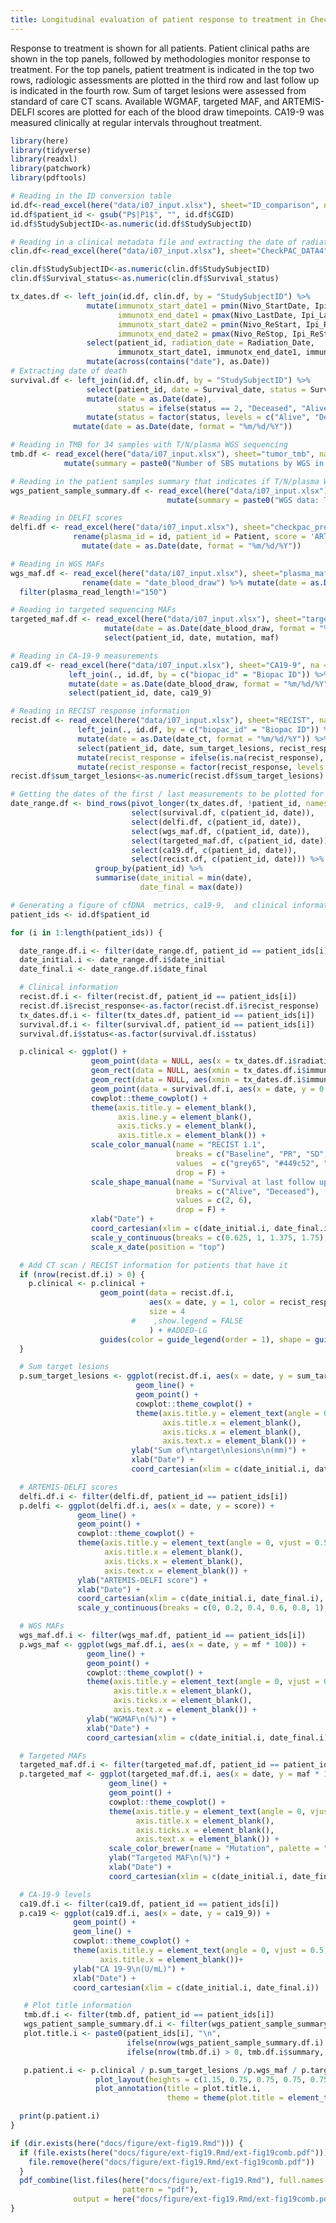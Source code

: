 ```yaml
---
title: Longitudinal evaluation of patient response to treatment in CheckPAC trial using imaging and liquid biopsies
---
```



Response to treatment is shown for all patients. Patient clinical paths are shown in the top panels, followed by methodologies monitor response to treatment. For the top panels, patient treatment is indicated in the top two rows, radiologic assessments are plotted in the third row and last follow up is indicated in the fourth row.  Sum of target lesions were assessed from standard of care CT scans. Available WGMAF, targeted MAF, and ARTEMIS-DELFI scores are plotted for each of the blood draw timepoints. CA19-9 was measured clinically at regular intervals throughout treatment.


```r
library(here)
library(tidyverse)
library(readxl)
library(patchwork)
library(pdftools)
```


```r
# Reading in the ID conversion table
id.df<-read_excel(here("data/i07_input.xlsx"), sheet="ID_comparison", na = "#NULL!")
id.df$patient_id <- gsub("P$|P1$", "", id.df$CGID)
id.df$StudySubjectID<-as.numeric(id.df$StudySubjectID)

# Reading in a clinical metadata file and extracting the date of radiation, ipi, and nivo
clin.df<-read_excel(here("data/i07_input.xlsx"), sheet="CheckPAC_DATA4", na = "#NULL!")

clin.df$StudySubjectID<-as.numeric(clin.df$StudySubjectID)
clin.df$Survival_status<-as.numeric(clin.df$Survival_status)

tx_dates.df <- left_join(id.df, clin.df, by = "StudySubjectID") %>%
                 mutate(immunotx_start_date1 = pmin(Nivo_StartDate, Ipi_StartDate, na.rm = T),
                        immunotx_end_date1 = pmax(Nivo_LastDate, Ipi_LastDate, na.rm = T),
                        immunotx_start_date2 = pmin(Nivo_ReStart, Ipi_ReStart, na.rm = T),
                        immunotx_end_date2 = pmax(Nivo_ReStop, Ipi_ReStop, na.rm = T)) %>%
                 select(patient_id, radiation_date = Radiation_Date,
                        immunotx_start_date1, immunotx_end_date1, immunotx_start_date2, immunotx_end_date2) %>%
                 mutate(across(contains("date"), as.Date))
# Extracting date of death
survival.df <- left_join(id.df, clin.df, by = "StudySubjectID") %>%
                 select(patient_id, date = Survival_date, status = Survival_status) %>%
                 mutate(date = as.Date(date),
                        status = ifelse(status == 2, "Deceased", "Alive")) %>%
                 mutate(status = factor(status, levels = c("Alive", "Deceased"))) %>%
              mutate(date = as.Date(date, format = "%m/%d/%Y"))

# Reading in TMB for 34 samples with T/N/plasma WGS sequencing
tmb.df <- read_excel(here("data/i07_input.xlsx"), sheet="tumor_tmb", na = "#NULL!") %>%
            mutate(summary = paste0("Number of SBS mutations by WGS in tumor tissue (unfiltered, filtered): ", sbs.tmb, ", ", sbs.tmb.filtered))

# Reading in the patient samples summary that indicates if T/N/plasma WGS is available for each patient
wgs_patient_sample_summary.df <- read_excel(here("data/i07_input.xlsx"), sheet="patient_summary", na = "#NULL!") %>%
                                   mutate(summary = paste0("WGS data: Tumor (", tumor_tissue, "), Normal (", normal_tissue, "), Plasma (", plasma_100bp, " timepoints)"))

# Reading in DELFI scores
delfi.df <- read_excel(here("data/i07_input.xlsx"), sheet="checkpac_preds", na = "#NULL!") %>%
              rename(plasma_id = id, patient_id = Patient, score = 'ARTEMIS-DELFI Score') %>%
                mutate(date = as.Date(date, format = "%m/%d/%Y"))

# Reading in WGS MAFs
wgs_maf.df <- read_excel(here("data/i07_input.xlsx"), sheet="plasma_mafs", na = "#NULL!") %>%
                rename(date = "date_blood_draw") %>% mutate(date = as.Date(date, format = "%m/%d/%Y")) %>%
  filter(plasma_read_length!="150")

# Reading in targeted sequencing MAFs
targeted_maf.df <- read_excel(here("data/i07_input.xlsx"), sheet="targeted_sequencing", na = "#NULL!") %>%
                     mutate(date = as.Date(date_blood_draw, format = "%m/%d/%Y")) %>%
                     select(patient_id, date, mutation, maf)

# Reading in CA-19-9 measurements
ca19.df <- read_excel(here("data/i07_input.xlsx"), sheet="CA19-9", na = "#NULL!") %>%
             left_join(., id.df, by = c("biopac_id" = "Biopac ID")) %>%
             mutate(date = as.Date(date_blood_draw, format = "%m/%d/%Y")) %>%
             select(patient_id, date, ca19_9)

# Reading in RECIST response information
recist.df <- read_excel(here("data/i07_input.xlsx"), sheet="RECIST", na = "#NULL!") %>%
               left_join(., id.df, by = c("biopac_id" = "Biopac ID")) %>%
               mutate(date = as.Date(date_ct, format = "%m/%d/%Y")) %>%
               select(patient_id, date, sum_target_lesions, recist_response) %>%
               mutate(recist_response = ifelse(is.na(recist_response), "Baseline", recist_response)) %>%
               mutate(recist_response = factor(recist_response, levels = c("Baseline", "PR", "SD", "PD")))
recist.df$sum_target_lesions<-as.numeric(recist.df$sum_target_lesions)

# Getting the dates of the first / last measurements to be plotted for each patient
date_range.df <- bind_rows(pivot_longer(tx_dates.df, !patient_id, names_to = NULL, values_to = "date", values_drop_na = T),
                           select(survival.df, c(patient_id, date)),
                           select(delfi.df, c(patient_id, date)),
                           select(wgs_maf.df, c(patient_id, date)),
                           select(targeted_maf.df, c(patient_id, date)),
                           select(ca19.df, c(patient_id, date)),
                           select(recist.df, c(patient_id, date))) %>%
                   group_by(patient_id) %>%
                   summarise(date_initial = min(date),
                             date_final = max(date))
```


```r
# Generating a figure of cfDNA  metrics, ca19-9,  and clinical information for each patient
patient_ids <- id.df$patient_id

for (i in 1:length(patient_ids)) {

  date_range.df.i <- filter(date_range.df, patient_id == patient_ids[i])
  date_initial.i <- date_range.df.i$date_initial
  date_final.i <- date_range.df.i$date_final

  # Clinical information
  recist.df.i <- filter(recist.df, patient_id == patient_ids[i])
  recist.df.i$recist_response<-as.factor(recist.df.i$recist_response)
  tx_dates.df.i <- filter(tx_dates.df, patient_id == patient_ids[i])
  survival.df.i <- filter(survival.df, patient_id == patient_ids[i])
  survival.df.i$status<-as.factor(survival.df.i$status)

  p.clinical <- ggplot() +
                  geom_point(data = NULL, aes(x = tx_dates.df.i$radiation_date, y = 1.75), color = "black", shape = 4, size = 4) +
                  geom_rect(data = NULL, aes(xmin = tx_dates.df.i$immunotx_start_date1, xmax = tx_dates.df.i$immunotx_end_date1, ymin = 1.3125, ymax = 1.4375), color = NA, fill = "steelblue", alpha = 0.5) +
                  geom_rect(data = NULL, aes(xmin = tx_dates.df.i$immunotx_start_date2, xmax = tx_dates.df.i$immunotx_end_date2, ymin = 1.3125, ymax = 1.4375), color = NA, fill = "steelblue", alpha = 0.5) +
                  geom_point(data = survival.df.i, aes(x = date, y = 0.625, shape = status), size = 4) +
                  cowplot::theme_cowplot() +
                  theme(axis.title.y = element_blank(),
                        axis.line.y = element_blank(),
                        axis.ticks.y = element_blank(),
                        axis.title.x = element_blank()) +
                  scale_color_manual(name = "RECIST 1.1",
                                     breaks = c("Baseline", "PR", "SD", "PD"),
                                     values  = c("grey65", "#449c52", "#e8b82a", "#9c3b3b"),
                                     drop = F) +
                  scale_shape_manual(name = "Survival at last follow up",
                                     breaks = c("Alive", "Deceased"),
                                     values = c(2, 6),
                                     drop = F) +
                  xlab("Date") +
                  coord_cartesian(xlim = c(date_initial.i, date_final.i), ylim = c(0.375, 2)) +
                  scale_y_continuous(breaks = c(0.625, 1, 1.375, 1.75), labels = c("Last follow up", "CT scan", "Immunotherapy", "Radiation")) +
                  scale_x_date(position = "top")

  # Add CT scan / RECIST information for patients that have it
  if (nrow(recist.df.i) > 0) {
    p.clinical <- p.clinical +
                    geom_point(data = recist.df.i,
                               aes(x = date, y = 1, color = recist_response),
                               size = 4
                           #    ,show.legend = FALSE
                               ) + #ADDED-LG
                    guides(color = guide_legend(order = 1), shape = guide_legend(order = 2))
  }

  # Sum target lesions
  p.sum_target_lesions <- ggplot(recist.df.i, aes(x = date, y = sum_target_lesions)) +
                            geom_line() +
                            geom_point() +
                            cowplot::theme_cowplot() +
                            theme(axis.title.y = element_text(angle = 0, vjust = 0.5, margin = margin(r = -45, unit = "pt")),
                                  axis.title.x = element_blank(),
                                  axis.ticks.x = element_blank(),
                                  axis.text.x = element_blank()) +
                           ylab("Sum of\ntarget\nlesions\n(mm)") +
                           xlab("Date") +
                           coord_cartesian(xlim = c(date_initial.i, date_final.i))

  # ARTEMIS-DELFI scores
  delfi.df.i <- filter(delfi.df, patient_id == patient_ids[i])
  p.delfi <- ggplot(delfi.df.i, aes(x = date, y = score)) +
               geom_line() +
               geom_point() +
               cowplot::theme_cowplot() +
               theme(axis.title.y = element_text(angle = 0, vjust = 0.5, margin = margin(r = -45, unit = "pt")),
                     axis.title.x = element_blank(),
                     axis.ticks.x = element_blank(),
                     axis.text.x = element_blank()) +
               ylab("ARTEMIS-DELFI score") +
               xlab("Date") +
               coord_cartesian(xlim = c(date_initial.i, date_final.i), ylim = c(0, 1)) +
               scale_y_continuous(breaks = c(0, 0.2, 0.4, 0.6, 0.8, 1), labels = c("0", "0.2", "0.4", "0.6", "0.8", "1"))

  # WGS MAFs
  wgs_maf.df.i <- filter(wgs_maf.df, patient_id == patient_ids[i])
  p.wgs_maf <- ggplot(wgs_maf.df.i, aes(x = date, y = mf * 100)) +
                 geom_line() +
                 geom_point() +
                 cowplot::theme_cowplot() +
                 theme(axis.title.y = element_text(angle = 0, vjust = 0.5, margin = margin(r = -45, unit = "pt")),
                       axis.title.x = element_blank(),
                       axis.ticks.x = element_blank(),
                       axis.text.x = element_blank()) +
                 ylab("WGMAF\n(%)") +
                 xlab("Date") +
                 coord_cartesian(xlim = c(date_initial.i, date_final.i))

  # Targeted MAFs
  targeted_maf.df.i <- filter(targeted_maf.df, patient_id == patient_ids[i])
  p.targeted_maf <- ggplot(targeted_maf.df.i, aes(x = date, y = maf * 100, group = mutation, color = mutation)) +
                      geom_line() +
                      geom_point() +
                      cowplot::theme_cowplot() +
                      theme(axis.title.y = element_text(angle = 0, vjust = 0.5, margin = margin(r = -45, unit = "pt")),
                            axis.title.x = element_blank(),
                            axis.ticks.x = element_blank(),
                            axis.text.x = element_blank()) +
                      scale_color_brewer(name = "Mutation", palette = "Dark2") +
                      ylab("Targeted MAF\n(%)") +
                      xlab("Date") +
                      coord_cartesian(xlim = c(date_initial.i, date_final.i))

  # CA-19-9 levels
  ca19.df.i <- filter(ca19.df, patient_id == patient_ids[i])
  p.ca19 <- ggplot(ca19.df.i, aes(x = date, y = ca19_9)) +
              geom_point() +
              geom_line() +
              cowplot::theme_cowplot() +
              theme(axis.title.y = element_text(angle = 0, vjust = 0.5, margin = margin(r = -45, unit = "pt")),
                    axis.title.x = element_blank())+
              ylab("CA 19-9\n(U/mL)") +
              xlab("Date") +
              coord_cartesian(xlim = c(date_initial.i, date_final.i))

   # Plot title information
   tmb.df.i <- filter(tmb.df, patient_id == patient_ids[i])
   wgs_patient_sample_summary.df.i <- filter(wgs_patient_sample_summary.df, patient_id == patient_ids[i])
   plot.title.i <- paste0(patient_ids[i], "\n",
                          ifelse(nrow(wgs_patient_sample_summary.df.i) > 0, wgs_patient_sample_summary.df.i$summary, "WGS data: Tumor (No), Normal (No), Plasma (0 timepoints)"), "\n",
                          ifelse(nrow(tmb.df.i) > 0, tmb.df.i$summary, "Number of SBS mutations by WGS in tumor tissue (unfiltered, filtered): not measured"))

   p.patient.i <- p.clinical / p.sum_target_lesions /p.wgs_maf / p.targeted_maf / p.delfi /  p.ca19 +
                   plot_layout(heights = c(1.15, 0.75, 0.75, 0.75, 0.75, 0.75)) +
                   plot_annotation(title = plot.title.i,
                                   theme = theme(plot.title = element_text(hjust = 0.5, size = 14)))

  print(p.patient.i)
}
```


```r
if (dir.exists(here("docs/figure/ext-fig19.Rmd"))) {
  if (file.exists(here("docs/figure/ext-fig19.Rmd/ext-fig19comb.pdf"))) {
    file.remove(here("docs/figure/ext-fig19.Rmd/ext-fig19comb.pdf"))
  }
  pdf_combine(list.files(here("docs/figure/ext-fig19.Rmd"), full.names = TRUE,
                         pattern = "pdf"),
              output = here("docs/figure/ext-fig19.Rmd/ext-fig19comb.pdf"))
}
```
